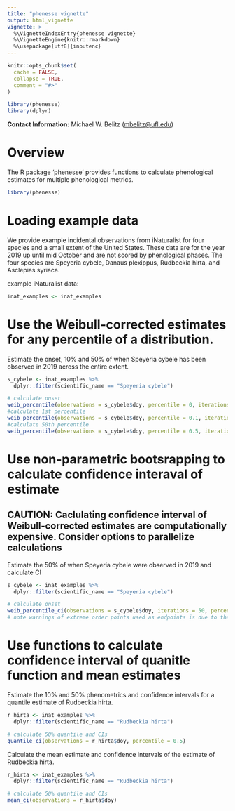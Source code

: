 ```yaml
---
title: "phenesse vignette"
output: html_vignette
vignette: >
  %\VignetteIndexEntry{phenesse vignette}
  %\VignetteEngine{knitr::rmarkdown}
  %\usepackage[utf8]{inputenc}
---
```


```r
knitr::opts_chunk$set(
  cache = FALSE,
  collapse = TRUE,
  comment = "#>"
)

library(phenesse)
library(dplyr)
```

**Contact Information:** Michael W. Belitz (<mbelitz@ufl.edu>)

# Overview

The R package 'phenesse' provides functions to calculate phenological estimates for multiple phenological metrics. 

```r
library(phenesse)
```

# Loading example data

We provide example incidental observations from iNaturalist for four species and a small extent of the United States. These data are for the year 2019 up until mid October and are not scored by phenological phases. The four species are Speyeria cybele, Danaus plexippus, Rudbeckia hirta, and Asclepias syriaca. 

example iNaturalist data:

```r
inat_examples <- inat_examples
```

# Use the Weibull-corrected estimates for any percentile of a distribution. 

Estimate the onset, 10% and 50% of when Speyeria cybele has been observed in 2019 across the entire extent.

```r
s_cybele <- inat_examples %>% 
  dplyr::filter(scientific_name == "Speyeria cybele")

# calculate onset
weib_percentile(observations = s_cybele$doy, percentile = 0, iterations = 100)
#calculate 1st percentile
weib_percentile(observations = s_cybele$doy, percentile = 0.1, iterations = 100)
#calculate 50th percentile
weib_percentile(observations = s_cybele$doy, percentile = 0.5, iterations = 100)
```

# Use non-parametric bootsrapping to calculate confidence interaval of estimate

## CAUTION: Caclulating confidence interval of Weibull-corrected estimates are computationally expensive. Consider options to parallelize calculations

Estimate the 50% of when Speyeria cybele were observed in 2019 and calculate CI

```r
s_cybele <- inat_examples %>% 
  dplyr::filter(scientific_name == "Speyeria cybele")

# calculate onset
weib_percentile_ci(observations = s_cybele$doy, iterations = 50, percentile = 0.5, bootstraps = 50)
# note warnings of extreme order points used as endpoints is due to the low number of bootsraps used. Please use higher number of bootstraps if using for analyses.
```

# Use functions to calculate confidence interval of quanitle function and mean estimates

Estimate the 10% and 50% phenometrics and confidence intervals for a quantile estimate of Rudbeckia hirta.

```r
r_hirta <- inat_examples %>% 
  dplyr::filter(scientific_name == "Rudbeckia hirta")

# calculate 50% quantile and CIs
quantile_ci(observations = r_hirta$doy, percentile = 0.5)
```

Calculate the mean estimate and confidence intervals of the estimate of Rudbeckia hirta.

```r
r_hirta <- inat_examples %>% 
  dplyr::filter(scientific_name == "Rudbeckia hirta")

# calculate 50% quantile and CIs
mean_ci(observations = r_hirta$doy)
```

